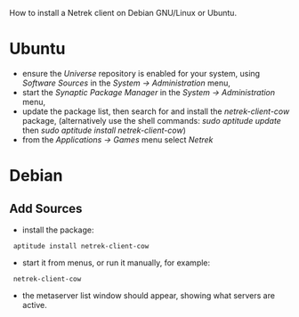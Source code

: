 How to install a Netrek client on Debian GNU/Linux or Ubuntu.

= Ubuntu =

* ensure the ''Universe'' repository is enabled for your system, using ''Software Sources'' in the ''System -&gt; Administration'' menu,
* start the ''Synaptic Package Manager'' in the ''System -&gt; Administration'' menu,
* update the package list, then search for and install the ''netrek-client-cow'' package, (alternatively use the shell commands: ''sudo aptitude update'' then ''sudo aptitude install netrek-client-cow'')
* from the ''Applications -&gt; Games'' menu select ''Netrek''

= Debian =

== Add Sources ==

* install the package:
  aptitude install netrek-client-cow
* start it from menus, or run it manually, for example:
  netrek-client-cow
* the metaserver list window should appear, showing what servers are active.